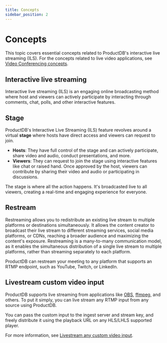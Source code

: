 ```yaml
---
title: Concepts
sidebar_position: 2
---
```


# Concepts

This topic covers essential concepts related to ProductDB's interactive live streaming (ILS). For the concepts related to live video applications, see [Video Conferencing concepts](/guides/live-video/concepts).

## Interactive live streaming

Interactive live streaming (ILS) is an engaging online broadcasting method where host and viewers can actively participate by interacting through comments, chat, polls, and other interactive features.

## Stage

ProductDB's Interactive Live Streaming (ILS) feature revolves around a virtual **stage** where hosts have direct access and viewers can request to join.

- **Hosts**: They have full control of the stage and can actively participate, share video and audio, conduct presentations, and more.
- **Viewers**: They can request to join the stage using interactive features like chat or raised hand. Once approved by the host, viewers can contribute by sharing their video and audio or participating in discussions.

The stage is where all the action happens. It's broadcasted live to all viewers, creating a real-time and engaging experience for everyone.

## Restream

Restreaming allows you to redistribute an existing live stream to multiple platforms or destinations simultaneously. It allows the content creator to broadcast their live stream to different streaming services, social media platforms, or CDNs, reaching a broader audience and maximizing the content's exposure. Restreaming is a many-to-many communication model, as it enables the simultaneous distribution of a single live stream to multiple platforms, rather than streaming separately to each platform.

ProductDB can restream your meeting to any platform that supports an RTMP endpoint, such as YouTube, Twitch, or LinkedIn.

## Livestream custom video input

ProductDB supports live streaming from applications like
[OBS](https://en.wikipedia.org/wiki/OBS_Studio),
[ffmpeg](https://en.wikipedia.org/wiki/FFmpeg), and others. To put it simply,
you can live stream any RTMP input from any source using ProductDB.

You can pass the custom input to the ingest server and stream key, and freely distribute it using the playback URL on any HLS/LHLS supported player.

For more information, see [Livestream any custom video input](/guides/livestream/advanced/livestream-any-rtmp).

<head>
  <title>Concepts Guide</title>
</head>
